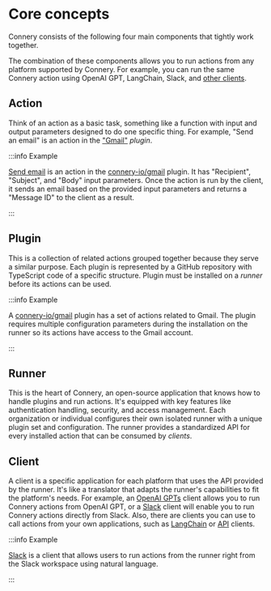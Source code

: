 # Core concepts

Connery consists of the following four main components that tightly work together.

The combination of these components allows you to run actions from any platform supported by Connery.
For example, you can run the same Connery action using OpenAI GPT, LangChain, Slack, and [other clients](/docs/clients/).

## Action

Think of an action as a basic task, something like a function with input and output parameters designed to do one specific thing.
For example, "Send an email" is an action in the ["Gmail"](https://github.com/connery-io/gmail) _plugin_.

:::info Example

[Send email](https://github.com/connery-io/gmail/blob/main/src/actions/sendEmail.ts) is an action in
the [connery-io/gmail](https://github.com/connery-io/gmail) plugin. It has "Recipient", "Subject", and "Body" input parameters.
Once the action is run by the client, it sends an email based on the provided input parameters
and returns a "Message ID" to the client as a result.

:::

## Plugin

This is a collection of related actions grouped together because they serve a similar purpose.
Each plugin is represented by a GitHub repository with TypeScript code of a specific structure.
Plugin must be installed on a _runner_ before its actions can be used.

:::info Example

A [connery-io/gmail](https://github.com/connery-io/gmail) plugin has a set of actions related to Gmail.
The plugin requires multiple configuration parameters during the installation on the runner
so its actions have access to the Gmail account.

:::

## Runner

This is the heart of Connery, an open-source application that knows how to handle plugins and run actions.
It's equipped with key features like authentication handling, security, and access management.
Each organization or individual configures their own isolated runner with a unique plugin set and configuration.
The runner provides a standardized API for every installed action that can be consumed by _clients_.

## Client

A client is a specific application for each platform that uses the API provided by the runner.
It's like a translator that adapts the runner's capabilities to fit the platform's needs.
For example, an [OpenAI GPTs](/docs/clients/openai/gpt) client allows you to run
Connery actions from OpenAI GPT, or a [Slack](/docs/clients/slack) client
will enable you to run Connery actions directly from Slack.
Also, there are clients you can use to call actions from your own applications, such as [LangChain](/docs/clients/langchain/tools) or [API](/docs/clients/api) clients.

:::info Example

[Slack](/docs/clients/slack) is a client that allows users to run actions from the runner right
from the Slack workspace using natural language.

:::
